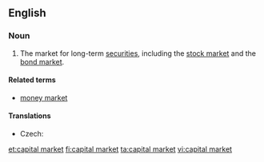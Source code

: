 ==English==
{{wikipedia}}
===Noun===
{{en-noun|head=[[capital]] [[market]]}}

# {{finance}} The market for long-term [[security|securities]], including the [[stock market]] and the [[bond market]].

====Related terms====
* [[money market]]

====Translations====
{{trans-top|market}}
* Czech: {{t-|cs|kapitálový trh|m}}
{{trans-mid}}
{{trans-bottom}}

[[et:capital market]]
[[fi:capital market]]
[[ta:capital market]]
[[vi:capital market]]